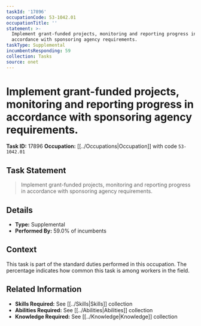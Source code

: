 ```yaml
---
taskId: '17896'
occupationCode: 53-1042.01
occupationTitle: ''
statement: >-
  Implement grant-funded projects, monitoring and reporting progress in
  accordance with sponsoring agency requirements.
taskType: Supplemental
incumbentsResponding: 59
collection: Tasks
source: onet
---
```

# Implement grant-funded projects, monitoring and reporting progress in accordance with sponsoring agency requirements.

**Task ID:** 17896
**Occupation:** [[../Occupations|Occupation]] with code `53-1042.01`

## Task Statement

> Implement grant-funded projects, monitoring and reporting progress in accordance with sponsoring agency requirements.

## Details

- **Type:** Supplemental
- **Performed By:** 59.0% of incumbents

## Context

This task is part of the standard duties performed in this occupation. The percentage indicates how common this task is among workers in the field.

## Related Information

- **Skills Required:** See [[../Skills|Skills]] collection
- **Abilities Required:** See [[../Abilities|Abilities]] collection
- **Knowledge Required:** See [[../Knowledge|Knowledge]] collection
